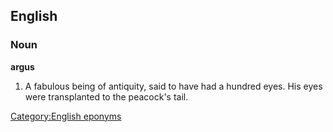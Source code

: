 ==English==
===Noun===
'''argus'''

#A fabulous being of antiquity, said to have had a hundred eyes. His eyes were transplanted to the peacock's tail.

[[Category:English eponyms]]